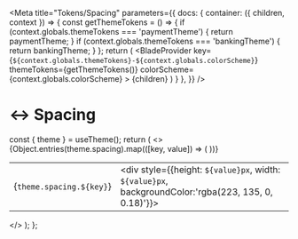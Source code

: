 
<Meta
  title="Tokens/Spacing"
  parameters={{
    docs: {
      container: ({ children, context }) => {
        const getThemeTokens = () => {
          if (context.globals.themeTokens === 'paymentTheme') {
            return paymentTheme;
          }
          if (context.globals.themeTokens === 'bankingTheme') {
            return bankingTheme;
          }
        };
        return (
          <DocsContainer context={context}>
            <BladeProvider
              key={`${context.globals.themeTokens}-${context.globals.colorScheme}`}
              themeTokens={getThemeTokens()}
              colorScheme={context.globals.colorScheme}
            >
              {children}
            </BladeProvider>
          </DocsContainer>
        )
      }
    },
  }}
/>

# ↔️ Spacing

  const { theme } = useTheme();
  return (
    <>
      <table>
        <tbody>
          {Object.entries(theme.spacing).map(([key, value]) => (
            <tr key={key}>
              <td>{`theme.spacing.${key}`}</td>
              <td><div style={{height: `${value}px`, width: `${value}px`, backgroundColor:'rgba(223, 135, 0, 0.18)'}}></div></td>
            </tr>
          ))}
        </tbody>
      </table>
    </>
  );
};

<Spacing />
